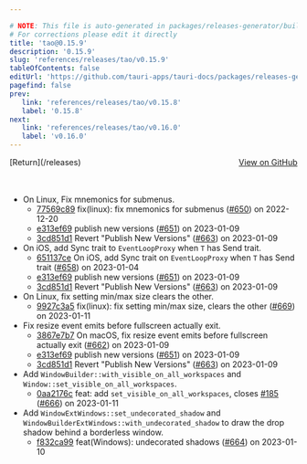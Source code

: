 ```yaml
---

# NOTE: This file is auto-generated in packages/releases-generator/build.ts
# For corrections please edit it directly
title: 'tao@0.15.9'
description: '0.15.9'
slug: 'references/releases/tao/v0.15.9'
tableOfContents: false
editUrl: 'https://github.com/tauri-apps/tauri-docs/packages/releases-generator/build.ts'
pagefind: false
prev:
   link: 'references/releases/tao/v0.15.8'
   label: '0.15.8'
next:
   link: 'references/releases/tao/v0.16.0'
   label: 'v0.16.0'
---
```


<div style="margin-bottom:3rem; display: flex; justify-content: space-between; align-items: center"><span>[Return](/releases)</span><span><a href="https://github.com/tauri-apps/tao/releases/tag/tao-v0.15.9">View on GitHub</a></span></div>

- On Linux, Fix mnemonics for submenus.
  - [77569c89](https://github.com/tauri-apps/tao/commit/77569c893f9835717a79bf445fa3a7f433e0fb3f) fix(linux): fix mnemonics for submenus ([#650](https://github.com/tauri-apps/tao/pull/650)) on 2022-12-20
  - [e313ef69](https://github.com/tauri-apps/tao/commit/e313ef69d2b3849fa7f5d43effad7c1e76c73748) publish new versions ([#651](https://github.com/tauri-apps/tao/pull/651)) on 2023-01-09
  - [3cd851d1](https://github.com/tauri-apps/tao/commit/3cd851d14126c305964b957eeb4f9ed0011d96cb) Revert &quot;Publish New Versions&quot; ([#663](https://github.com/tauri-apps/tao/pull/663)) on 2023-01-09
- On iOS, add Sync trait to `EventLoopProxy` when `T` has Send trait.
  - [651137ce](https://github.com/tauri-apps/tao/commit/651137ce9ec5bf37593e6641d8f6ab79fc9d6f3c) On iOS, add Sync trait on `EventLoopProxy` when `T` has Send trait ([#658](https://github.com/tauri-apps/tao/pull/658)) on 2023-01-04
  - [e313ef69](https://github.com/tauri-apps/tao/commit/e313ef69d2b3849fa7f5d43effad7c1e76c73748) publish new versions ([#651](https://github.com/tauri-apps/tao/pull/651)) on 2023-01-09
  - [3cd851d1](https://github.com/tauri-apps/tao/commit/3cd851d14126c305964b957eeb4f9ed0011d96cb) Revert &quot;Publish New Versions&quot; ([#663](https://github.com/tauri-apps/tao/pull/663)) on 2023-01-09
- On Linux, fix setting min/max size clears the other.
  - [9927c3a5](https://github.com/tauri-apps/tao/commit/9927c3a5815bbc581d35ca7dc4e7ded834ef5f51) fix(linux): fix setting min/max size, clears the other ([#669](https://github.com/tauri-apps/tao/pull/669)) on 2023-01-11
- Fix resize event emits before fullscreen actually exit.
  - [3867e7b7](https://github.com/tauri-apps/tao/commit/3867e7b783cd0d1bf00ce81214cbfe53354466cd) On macOS, fix resize event emits before fullscreen actually exit ([#662](https://github.com/tauri-apps/tao/pull/662)) on 2023-01-09
  - [e313ef69](https://github.com/tauri-apps/tao/commit/e313ef69d2b3849fa7f5d43effad7c1e76c73748) publish new versions ([#651](https://github.com/tauri-apps/tao/pull/651)) on 2023-01-09
  - [3cd851d1](https://github.com/tauri-apps/tao/commit/3cd851d14126c305964b957eeb4f9ed0011d96cb) Revert &quot;Publish New Versions&quot; ([#663](https://github.com/tauri-apps/tao/pull/663)) on 2023-01-09
- Add `WindowBuilder::with_visible_on_all_workspaces` and `Window::set_visible_on_all_workspaces`.
  - [0aa2176c](https://github.com/tauri-apps/tao/commit/0aa2176c31fbc76cdc7746601c9bc3d0da449a88) feat: add `set_visible_on_all_workspaces`, closes [#185](https://github.com/tauri-apps/tao/pull/185) ([#666](https://github.com/tauri-apps/tao/pull/666)) on 2023-01-11
- Add `WindowExtWindows::set_undecorated_shadow` and `WindowBuilderExtWindows::with_undecorated_shadow` to draw the drop shadow behind a borderless window.
  - [f832ca99](https://github.com/tauri-apps/tao/commit/f832ca99abbaf93e6ce67a87da710b4f4efe6e6e) feat(Windows): undecorated shadows ([#664](https://github.com/tauri-apps/tao/pull/664)) on 2023-01-10

